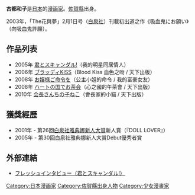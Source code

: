 {{Japanese|japanese=古都和子|kana=ふるみや かずこ|romaji=Furumiya Kazuko}}
'''古都和子'''{{BD||3月18日|catIdx=Furumiya Kazuko}}是[[日本|日本]]的[[漫画家|漫画家]]。[[佐賀縣|佐賀縣]]出身。

2003年，「The花與夢」2月1日号（[[白泉社|白泉社]]）刊載初出道之作《吸血鬼にお願い》（向吸血鬼許願）。

== 作品列表 ==
*2005年 [[君とスキャンダル!|君とスキャンダル!]]（我的明星同居情人）
*2006年 [[ブラッディKISS|ブラッディKISS]]（Blood Kiss 血色之吻 / 天下出版）
*2008年 [[お嬢様ご命令を|お嬢様ご命令を]]（公主小姐的命令 / 我的富豪女友）
*2008年 [[ハートの国でお茶会|ハートの国でお茶会]]（心之國的午茶會 / 天下出版）
*2010年 [[会長さんちの子ねこ|会長さんちの子ねこ]]（會長家的小貓 / 天下出版）

== 獲獎經歷 ==
*2001年 - 第26回[[白泉社雅典娜新人大賞|白泉社雅典娜新人大賞]]新人賞（『DOLL LOVER』） 
*2005年 - 第30回白泉社雅典娜新人大賞Debut優秀者賞 

== 外部連結 ==
* [https://web.archive.org/web/20080917043016/http://www.hakusensha.co.jp/mangaq9902/46_furumiya/interview/ フレッシュインタビュー（君とスキャンダル!）]

{{DEFAULTSORT:Furumiya Kazuko}}
[[Category:日本漫画家|Category:日本漫画家]]
[[Category:佐賀縣出身人物|Category:佐賀縣出身人物]]
[[Category:少女漫畫家|Category:少女漫畫家]]